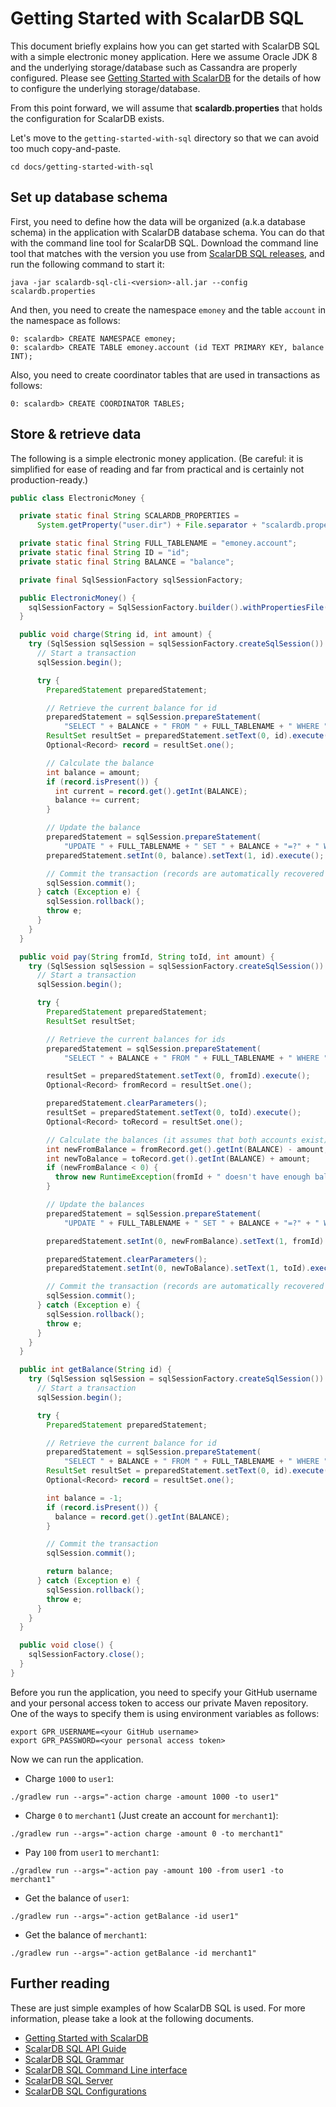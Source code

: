 # Getting Started with ScalarDB SQL

This document briefly explains how you can get started with ScalarDB SQL with a simple electronic money application.
Here we assume Oracle JDK 8 and the underlying storage/database such as Cassandra are properly configured.
Please see [Getting Started with ScalarDB](../getting-started-with-scalardb.mdx) for the details of how to configure the underlying storage/database.

From this point forward, we will assume that **scalardb.properties** that holds the configuration for ScalarDB exists.

Let's move to the `getting-started-with-sql` directory so that we can avoid too much copy-and-paste.
```console
cd docs/getting-started-with-sql
```

## Set up database schema

First, you need to define how the data will be organized (a.k.a database schema) in the application with ScalarDB database schema.
You can do that with the command line tool for ScalarDB SQL.
Download the command line tool that matches with the version you use from [ScalarDB SQL releases](https://github.com/scalar-labs/scalardb-sql/releases), and run the following command to start it:

```console
java -jar scalardb-sql-cli-<version>-all.jar --config scalardb.properties
```

And then, you need to create the namespace `emoney` and the table `account` in the namespace as follows:

```console
0: scalardb> CREATE NAMESPACE emoney;
0: scalardb> CREATE TABLE emoney.account (id TEXT PRIMARY KEY, balance INT);
```

Also, you need to create coordinator tables that are used in transactions as follows:

```console
0: scalardb> CREATE COORDINATOR TABLES;
```

## Store & retrieve data

The following is a simple electronic money application.
(Be careful: it is simplified for ease of reading and far from practical and is certainly not production-ready.)

```java
public class ElectronicMoney {

  private static final String SCALARDB_PROPERTIES =
      System.getProperty("user.dir") + File.separator + "scalardb.properties";

  private static final String FULL_TABLENAME = "emoney.account";
  private static final String ID = "id";
  private static final String BALANCE = "balance";

  private final SqlSessionFactory sqlSessionFactory;

  public ElectronicMoney() {
    sqlSessionFactory = SqlSessionFactory.builder().withPropertiesFile(SCALARDB_PROPERTIES).build();
  }

  public void charge(String id, int amount) {
    try (SqlSession sqlSession = sqlSessionFactory.createSqlSession()) {
      // Start a transaction
      sqlSession.begin();

      try {
        PreparedStatement preparedStatement;

        // Retrieve the current balance for id
        preparedStatement = sqlSession.prepareStatement(
            "SELECT " + BALANCE + " FROM " + FULL_TABLENAME + " WHERE " + ID + "=?");
        ResultSet resultSet = preparedStatement.setText(0, id).execute();
        Optional<Record> record = resultSet.one();

        // Calculate the balance
        int balance = amount;
        if (record.isPresent()) {
          int current = record.get().getInt(BALANCE);
          balance += current;
        }

        // Update the balance
        preparedStatement = sqlSession.prepareStatement(
            "UPDATE " + FULL_TABLENAME + " SET " + BALANCE + "=?" + " WHERE " + ID + "=?");
        preparedStatement.setInt(0, balance).setText(1, id).execute();

        // Commit the transaction (records are automatically recovered in case of failure)
        sqlSession.commit();
      } catch (Exception e) {
        sqlSession.rollback();
        throw e;
      }
    }
  }

  public void pay(String fromId, String toId, int amount) {
    try (SqlSession sqlSession = sqlSessionFactory.createSqlSession()) {
      // Start a transaction
      sqlSession.begin();

      try {
        PreparedStatement preparedStatement;
        ResultSet resultSet;

        // Retrieve the current balances for ids
        preparedStatement = sqlSession.prepareStatement(
            "SELECT " + BALANCE + " FROM " + FULL_TABLENAME + " WHERE " + ID + "=?");

        resultSet = preparedStatement.setText(0, fromId).execute();
        Optional<Record> fromRecord = resultSet.one();

        preparedStatement.clearParameters();
        resultSet = preparedStatement.setText(0, toId).execute();
        Optional<Record> toRecord = resultSet.one();

        // Calculate the balances (it assumes that both accounts exist)
        int newFromBalance = fromRecord.get().getInt(BALANCE) - amount;
        int newToBalance = toRecord.get().getInt(BALANCE) + amount;
        if (newFromBalance < 0) {
          throw new RuntimeException(fromId + " doesn't have enough balance.");
        }

        // Update the balances
        preparedStatement = sqlSession.prepareStatement(
            "UPDATE " + FULL_TABLENAME + " SET " + BALANCE + "=?" + " WHERE " + ID + "=?");

        preparedStatement.setInt(0, newFromBalance).setText(1, fromId).execute();

        preparedStatement.clearParameters();
        preparedStatement.setInt(0, newToBalance).setText(1, toId).execute();

        // Commit the transaction (records are automatically recovered in case of failure)
        sqlSession.commit();
      } catch (Exception e) {
        sqlSession.rollback();
        throw e;
      }
    }
  }

  public int getBalance(String id) {
    try (SqlSession sqlSession = sqlSessionFactory.createSqlSession()) {
      // Start a transaction
      sqlSession.begin();

      try {
        PreparedStatement preparedStatement;

        // Retrieve the current balance for id
        preparedStatement = sqlSession.prepareStatement(
            "SELECT " + BALANCE + " FROM " + FULL_TABLENAME + " WHERE " + ID + "=?");
        ResultSet resultSet = preparedStatement.setText(0, id).execute();
        Optional<Record> record = resultSet.one();

        int balance = -1;
        if (record.isPresent()) {
          balance = record.get().getInt(BALANCE);
        }

        // Commit the transaction
        sqlSession.commit();

        return balance;
      } catch (Exception e) {
        sqlSession.rollback();
        throw e;
      }
    }
  }

  public void close() {
    sqlSessionFactory.close();
  }
}
```

Before you run the application, you need to specify your GitHub username and your personal access token to access our private Maven repository.
One of the ways to specify them is using environment variables as follows:

```console
export GPR_USERNAME=<your GitHub username>
export GPR_PASSWORD=<your personal access token>
```

Now we can run the application.

- Charge `1000` to `user1`:
```console
./gradlew run --args="-action charge -amount 1000 -to user1"
```

- Charge `0` to `merchant1` (Just create an account for `merchant1`):
```console
./gradlew run --args="-action charge -amount 0 -to merchant1"
```

- Pay `100` from `user1` to `merchant1`:
```console
./gradlew run --args="-action pay -amount 100 -from user1 -to merchant1"
```

- Get the balance of `user1`:
```console
./gradlew run --args="-action getBalance -id user1"
```

- Get the balance of `merchant1`:
```console
./gradlew run --args="-action getBalance -id merchant1"
```

## Further reading

These are just simple examples of how ScalarDB SQL is used. For more information, please take a look at the following documents.

* [Getting Started with ScalarDB](../getting-started-with-scalardb.mdx)
* [ScalarDB SQL API Guide](sql-api-guide.mdx)
* [ScalarDB SQL Grammar](grammar.mdx)
* [ScalarDB SQL Command Line interface](../scalardb-cluster/developer-guide-for-scalardb-cluster-with-java-api.mdx#sql-cli)
* [ScalarDB SQL Server](sql-server.mdx)
* [ScalarDB SQL Configurations](configurations.mdx)
